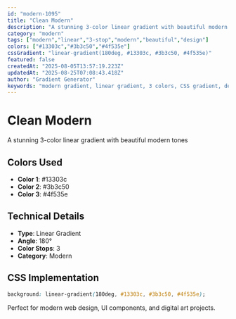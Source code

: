```yaml
---
id: "modern-1095"
title: "Clean Modern"
description: "A stunning 3-color linear gradient with beautiful modern tones"
category: "modern"
tags: ["modern","linear","3-stop","modern","beautiful","design"]
colors: ["#13303c","#3b3c50","#4f535e"]
cssGradient: "linear-gradient(180deg, #13303c, #3b3c50, #4f535e)"
featured: false
createdAt: "2025-08-05T13:57:19.223Z"
updatedAt: "2025-08-25T07:08:43.418Z"
author: "Gradient Generator"
keywords: "modern gradient, linear gradient, 3 colors, CSS gradient, design, #13303c, #3b3c50, #4f535e"
---
```


# Clean Modern

A stunning 3-color linear gradient with beautiful modern tones

## Colors Used
- **Color 1**: #13303c
- **Color 2**: #3b3c50
- **Color 3**: #4f535e

## Technical Details
- **Type**: Linear Gradient
- **Angle**: 180°
- **Color Stops**: 3
- **Category**: Modern

## CSS Implementation
```css
background: linear-gradient(180deg, #13303c, #3b3c50, #4f535e);
```

Perfect for modern web design, UI components, and digital art projects.
